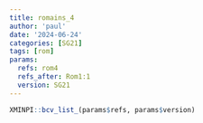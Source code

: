 ```yaml
---
title: romains_4
author: 'paul'
date: '2024-06-24'
categories: [SG21]
tags: [rom]
params:
  refs: rom4
  refs_after: Rom1:1
  version: SG21
---
```


```r
XMINPI::bcv_list_(params$refs, params$version)
```

